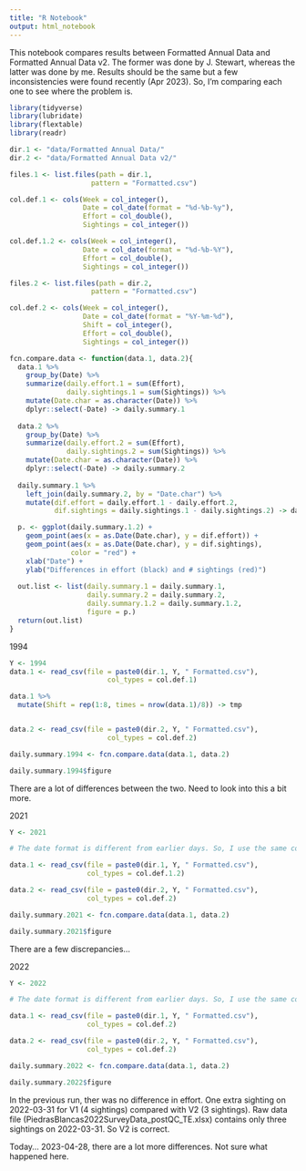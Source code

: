 ```yaml
---
title: "R Notebook"
output: html_notebook
---
```


This notebook compares results between Formatted Annual Data and Formatted Annual Data v2. The former was done by J. Stewart, whereas the latter was done by me. Results should be the same but a few inconsistencies were found recently (Apr 2023). So, I'm comparing each one to see where the problem is.

```r
library(tidyverse)
library(lubridate)
library(flextable)
library(readr)
```


```r
dir.1 <- "data/Formatted Annual Data/"
dir.2 <- "data/Formatted Annual Data v2/"

files.1 <- list.files(path = dir.1, 
                    pattern = "Formatted.csv")

col.def.1 <- cols(Week = col_integer(),
                  Date = col_date(format = "%d-%b-%y"),
                  Effort = col_double(),
                  Sightings = col_integer())

col.def.1.2 <- cols(Week = col_integer(),
                  Date = col_date(format = "%d-%b-%Y"),
                  Effort = col_double(),
                  Sightings = col_integer())

files.2 <- list.files(path = dir.2, 
                    pattern = "Formatted.csv")

col.def.2 <- cols(Week = col_integer(),
                  Date = col_date(format = "%Y-%m-%d"),
                  Shift = col_integer(),
                  Effort = col_double(),
                  Sightings = col_integer())

fcn.compare.data <- function(data.1, data.2){
  data.1 %>% 
    group_by(Date) %>%
    summarize(daily.effort.1 = sum(Effort),
              daily.sightings.1 = sum(Sightings)) %>%
    mutate(Date.char = as.character(Date)) %>%
    dplyr::select(-Date) -> daily.summary.1 
  
  data.2 %>% 
    group_by(Date) %>%
    summarize(daily.effort.2 = sum(Effort),
              daily.sightings.2 = sum(Sightings)) %>%
    mutate(Date.char = as.character(Date)) %>%
    dplyr::select(-Date) -> daily.summary.2 
  
  daily.summary.1 %>% 
    left_join(daily.summary.2, by = "Date.char") %>%
    mutate(dif.effort = daily.effort.1 - daily.effort.2,
           dif.sightings = daily.sightings.1 - daily.sightings.2) -> daily.summary.1.2

  p. <- ggplot(daily.summary.1.2) +
    geom_point(aes(x = as.Date(Date.char), y = dif.effort)) +
    geom_point(aes(x = as.Date(Date.char), y = dif.sightings),
               color = "red") +
    xlab("Date") + 
    ylab("Differences in effort (black) and # sightings (red)")
  
  out.list <- list(daily.summary.1 = daily.summary.1,
                   daily.summary.2 = daily.summary.2,
                   daily.summary.1.2 = daily.summary.1.2,
                   figure = p.)
  return(out.list)  
}

```

1994 

```r
Y <- 1994
data.1 <- read_csv(file = paste0(dir.1, Y, " Formatted.csv"),
                        col_types = col.def.1) 

data.1 %>% 
  mutate(Shift = rep(1:8, times = nrow(data.1)/8)) -> tmp


data.2 <- read_csv(file = paste0(dir.2, Y, " Formatted.csv"),
                        col_types = col.def.2)

daily.summary.1994 <- fcn.compare.data(data.1, data.2)

daily.summary.1994$figure 
```

There are a lot of differences between the two. Need to look into this a bit more. 

2021

```r
Y <- 2021

# The date format is different from earlier days. So, I use the same column definitions as V2

data.1 <- read_csv(file = paste0(dir.1, Y, " Formatted.csv"),
                   col_types = col.def.1.2) 

data.2 <- read_csv(file = paste0(dir.2, Y, " Formatted.csv"),
                   col_types = col.def.2)

daily.summary.2021 <- fcn.compare.data(data.1, data.2)

daily.summary.2021$figure
```

There are a few discrepancies... 



2022

```r
Y <- 2022

# The date format is different from earlier days. So, I use the same column definitions as V2

data.1 <- read_csv(file = paste0(dir.1, Y, " Formatted.csv"),
                   col_types = col.def.2) 

data.2 <- read_csv(file = paste0(dir.2, Y, " Formatted.csv"),
                   col_types = col.def.2)

daily.summary.2022 <- fcn.compare.data(data.1, data.2)

daily.summary.2022$figure
```

In the previous run, ther was no difference in effort. One extra sighting on 2022-03-31 for V1 (4 sightings) compared with V2 (3 sightings). Raw data file (PiedrasBlancas2022SurveyData_postQC_TE.xlsx) contains only three sightings on 2022-03-31. So V2 is correct.

Today... 2023-04-28, there are a lot more differences. Not sure what happened here. 
